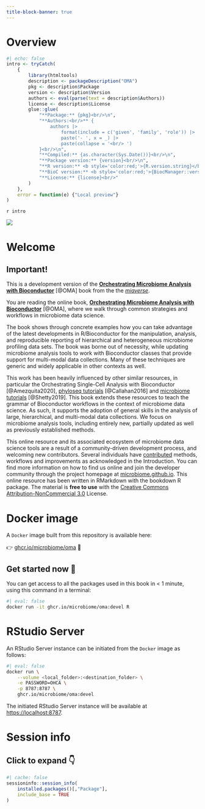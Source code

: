 ```yaml
---
title-block-banner: true
---
```


# Overview  {-}

```r
#| echo: false
intro <- tryCatch(
    {
        library(htmltools)
        description <- packageDescription("OMA")
        pkg <- description$Package
        version <- description$Version
        authors <- eval(parse(text = description$Authors))
        license <- description$License
        glue::glue(
            "**Package:** {pkg}<br/>\n", 
            "**Authors:<br/>** {
                authors |> 
                    format(include = c('given', 'family', 'role')) |> 
                    paste('- ', x = _) |> 
                    paste(collapse = '<br/> ')
            }<br/>\n", 
            "**Compiled:** {as.character(Sys.Date())}<br/>\n", 
            "**Package version:** {version}<br/>\n", 
            "**R version:** <b style='color:red;'>{R.version.string}</b><br/>\n", 
            "**BioC version:** <b style='color:red;'>{BiocManager::version()}</b><br/>\n", 
            "**License:** {license}<br/>"
        )
    }, 
    error = function(e) {"Local preview"}
)
```


::: {layout-ncol=2}
`r intro`

![](assets/cover.png)
:::

# Welcome {-}

::: {.callout-warning icon='true'}

## Important!

This is a development version of the [**Orchestrating Microbiome Analysis
with Bioconductor**](https://microbiome.github.io/OMA/) [@OMA] book from the
the [*miaverse*](https://microbiome.github.io). 

:::

You are reading the online book, [**Orchestrating Microbiome Analysis
with Bioconductor**](https://microbiome.github.io/OMA/) [@OMA], where we
walk through common strategies and workflows in microbiome data
science.

The book shows through concrete examples how you can take advantage of
the latest developments in R/Bioconductor for the manipulation,
analysis, and reproducible reporting of hierarchical and heterogeneous
microbiome profiling data sets. The book was borne out of necessity,
while updating microbiome analysis tools to work with Bioconductor
classes that provide support for multi-modal data collections. Many of
these techniques are generic and widely applicable in other contexts
as well.

This work has been heavily influenced by other similar resources, in
particular the Orchestrating Single-Cell Analysis with Bioconductor
[@Amezquita2020], [phyloseq
tutorials](http://joey711.github.io/phyloseq/tutorials-index)
[@Callahan2016] and [microbiome
tutorials](https://microbiome.github.io/tutorials/) [@Shetty2019].
This book extends these resources to teach the grammar of Bioconductor
workflows in the context of microbiome data science.  As such, it
supports the adoption of general skills in the analysis of large,
hierarchical, and multi-modal data collections. We focus on microbiome
analysis tools, including entirely new, partially updated as well as
previously established methods.

This online resource and its associated ecosystem of microbiome data
science tools are a result of a community-driven development process,
and welcoming new contributors. Several individuals have
[contributed](https://github.com/microbiome/OMA/graphs/contributors)
methods, workflows and improvements as acknowledged in the
Introduction. You can find more information on how to find us online
and join the developer community through the project homepage at
[microbiome.github.io](https://microbiome.github.io). This online
resource has been written in RMarkdown with the bookdown R
package. The material is **free to use** with the [Creative Commons
Attribution-NonCommercial
3.0](https://creativecommons.org/licenses/by-nc/3.0/us/) License.

# Docker image {-}

A `Docker` image built from this repository is available here: 

👉 [ghcr.io/microbiome/oma](https://ghcr.io/microbiome/oma) 🐳

::: {.callout-tip icon='true'}
## Get started now 🎉

You can get access to all the packages used in this book in < 1 minute, 
using this command in a terminal: 

```sh
#| eval: false
docker run -it ghcr.io/microbiome/oma:devel R
```

:::

# RStudio Server {-}

An RStudio Server instance can be initiated from the `Docker` image as follows: 

```sh
#| eval: false
docker run \
    --volume <local_folder>:<destination_folder> \
    -e PASSWORD=OHCA \
    -p 8787:8787 \
    ghcr.io/microbiome/oma:devel
```

The initiated RStudio Server instance will be available at 
[https://localhost:8787](https://localhost:8787).

# Session info {-}

::: {.callout-note collapse="true"}

## Click to expand 👇

```r
#| cache: false
sessioninfo::session_info(
    installed.packages()[,"Package"], 
    include_base = TRUE
)
```

:::
